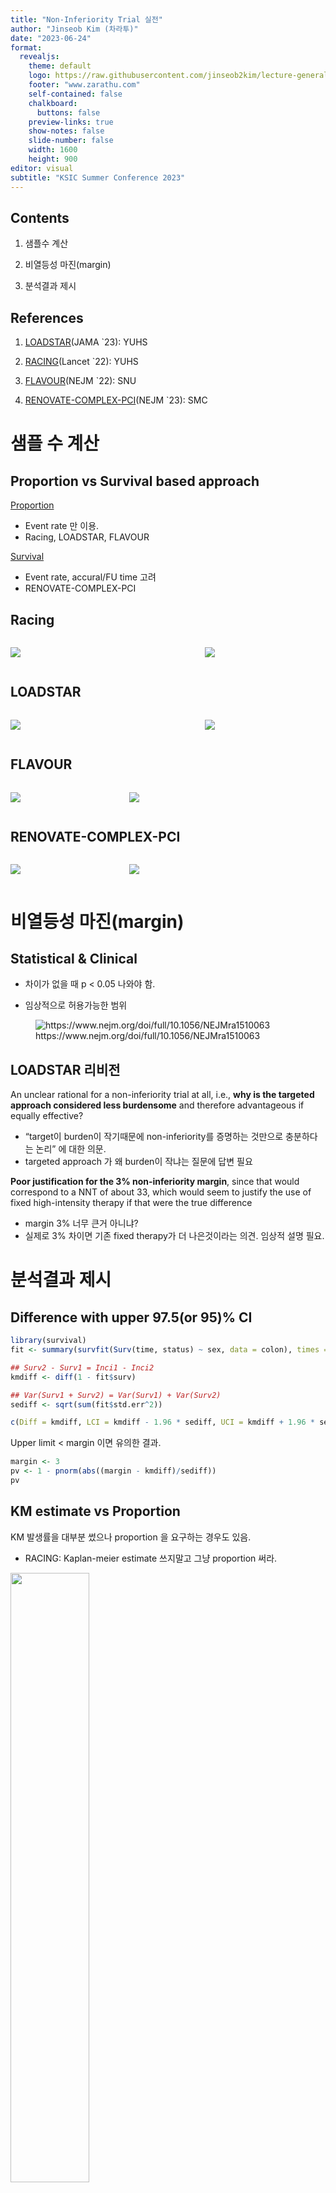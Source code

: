 ```yaml
---
title: "Non-Inferiority Trial 실전"
author: "Jinseob Kim (차라투)"
date: "2023-06-24"
format:
  revealjs: 
    theme: default
    logo: https://raw.githubusercontent.com/jinseob2kim/lecture-general/master/docs/APPFGH2022/zarathu_eng.png
    footer: "www.zarathu.com"
    self-contained: false
    chalkboard: 
      buttons: false
    preview-links: true
    show-notes: false
    slide-number: false
    width: 1600
    height: 900
editor: visual
subtitle: "KSIC Summer Conference 2023"
---
```


## Contents

1. 샘플수 계산

2. 비열등성 마진(margin)

3. 분석결과 제시


## References

1. [LOADSTAR](https://jamanetwork.com/journals/jama/article-abstract/2802214)(JAMA `23): YUHS

2. [RACING](https://www.thelancet.com/journals/lancet/article/PIIS0140-6736(22)00916-3/fulltext)(Lancet `22): YUHS

3. [FLAVOUR](https://www.nejm.org/doi/full/10.1056/NEJMoa2201546)(NEJM `22): SNU

4. [RENOVATE-COMPLEX-PCI](https://www.nejm.org/doi/full/10.1056/NEJMoa2216607)(NEJM `23): SMC


# 샘플 수 계산 


## **Proportion vs Survival** based approach

[Proportion](http://powerandsamplesize.com/Calculators/Test-Odds-Ratio/Non-Inferiority-or-Superiority)

- Event rate 만 이용. 
- Racing, LOADSTAR, FLAVOUR

[Survival](https://nshi.jp/en/js/twosurvyrni/) 

- Event rate, accural/FU time 고려
- RENOVATE-COMPLEX-PCI


## Racing

::: columns
::: {.column width="60%"}
![](img/sample_racing.png)

:::

::: {.column width="40%"}
![](img/racing_sample.png)
:::
:::


## LOADSTAR

::: columns
::: {.column width="60%"}
![](img/sample_loadstar.png)

:::

::: {.column width="40%"}
![](img/loadstar_sample.png)
:::
:::


## FLAVOUR

::: columns
::: {.column width="35%"}
![](img/sample_flavour.png)

:::

::: {.column width="65%"}
![](img/flavour_sample.png)
:::
:::


## RENOVATE-COMPLEX-PCI

::: columns
::: {.column width="35%"}
![](img/sample_reno.png)

:::

::: {.column width="65%"}
![](img/reno_sample.png)
:::
:::


# 비열등성 마진(margin)


## Statistical & Clinical

- 차이가 없을 때 p < 0.05 나와야 함. 

- 임상적으로 허용가능한 범위

![https://www.nejm.org/doi/full/10.1056/NEJMra1510063](https://www.nejm.org/na101/home/literatum/publisher/mms/journals/content/nejm/2017/nejm_2017.377.issue-14/nejmra1510063/20180122/images/img_medium/nejmra1510063_f1.jpeg)


## LOADSTAR 리비전

An unclear rational for a non-inferiority trial at all, i.e., **why is the targeted approach considered less burdensome** and therefore advantageous if equally effective?

- "target이 burden이 작기때문에 non-inferiority를 증명하는 것만으로 충분하다는 논리" 에 대한 의문.
- targeted  approach 가 왜 burden이 작냐는 질문에 답변 필요


**Poor justification for the 3% non-inferiority margin**, since that would correspond to a NNT of about 33, which would seem to justify the use of fixed high-intensity therapy if that were the true difference

- margin 3% 너무 큰거 아니냐?
- 실제로 3% 차이면 기존 fixed therapy가 더 나은것이라는 의견. 임상적 설명 필요.  




# 분석결과 제시

## Difference with upper 97.5(or 95)% CI

```r
library(survival)
fit <- summary(survfit(Surv(time, status) ~ sex, data = colon), times = 365)

## Surv2 - Surv1 = Inci1 - Inci2
kmdiff <- diff(1 - fit$surv) 

## Var(Surv1 + Surv2) = Var(Surv1) + Var(Surv2)
sediff <- sqrt(sum(fit$std.err^2))

c(Diff = kmdiff, LCI = kmdiff - 1.96 * sediff, UCI = kmdiff + 1.96 * sediff)
```
Upper limit < margin 이면 유의한 결과.

```r
margin <- 3
pv <- 1 - pnorm(abs((margin - kmdiff)/sediff))
pv
```


## KM estimate vs Proportion

KM 발생률을 대부분 썼으나 proportion 을 요구하는 경우도 있음. 

- RACING: Kaplan-meier estimate 쓰지말고 그냥 proportion 써라.

![](img/kmracing.png){width=50%}

- KM: 9.3 vs 10.3% -> **9.1 vs 9.9% (Event/N)**  


## CI for proportion difference

RACING: Wilson CI 써라 

- For the primary and key secondary outcome I would question if the **Normal approximation does not hold**. 

- 보수적인 지표

![](img/wilson.png){width=50%}


## Primary outcome만 비열등성 검정 

::: columns
::: {.column width="65%"}
![](img/tb_loadstar){width=80%}

:::

::: {.column width="35%"}
>Analyses of **secondary endpoints were not adjusted for multiplicity**, and findings should be interpreted as exploratory because of the potential for type I error
:::
:::


## LOADSTAR 리비전

Some lack of clarity regarding the exact statistical test used to establish the confidence interval around the difference in event rate

- Kaplan meier 방법으로 두 군의 Incidence  값과 standard error 를 각각 얻습니다.
- 이것을 이용해  difference 값과 upper 97.5% 신뢰구간을 구합니다. 
- 본 연구에서 Cox 분석은 없습니다.

Uncertainty regarding the responsiveness of the endpoint over the duration of follow up.

- 3년 F/U 기간 이후엔 어떠냐. 더 오래 관찰해야할 수도 있다는 의견.
- 3년 이후 outcome이 혹시 있다면 보여주고, 아니면 3년관찰로 충분히 의미있다고 설명. 


## HR 필요?

**LOADSTAR**: HR 지표가 아예 없음. Rate difference 만 보여줌. 

- 따라서 Cox 분석도 없음. **simple is the best**

**RENOVATE-COMPLEX-PCI**: 반대로 고급분석요구 

- Stratified Cox: 각 병원의 고유 특성을 고려
- Competing risk analysis: Other cause death 고려


## RENOVATE-COMPLEX-PCI 리비전

1. P10 L53. Earlier you stated that the randomization was stratified by clinical presentation and by treatment center. Did you apply a stratified logrank test to incorporate this design feature, and include these covariates in the Cox model estimation? Please clarify.

- 다기관 고려한 stratified 분석해라. 
- **R coxph 식에 `+strata(기관변수)` 추가 **

```r
coxph(Surv(time, status) ~ group + strata(hospital), data = data)
```

## RENOVATE-COMPLEX-PCI 리비전

3. P13 L36-39. The analyses that properly account for competing risks should be the primary analyses here; the standard K-M or Cox model estimates that ignore competing risks are incorrect. Please describe the method used to accommodate competing risks in the methods section, and present these results as the primary analysis.

-> Competing risk analysis 를 primary로 해라 

::: columns
::: {.column width="40%"}
```r
library(jskm);library(survival)
colon$status2 <- colon$status
colon$status2[1:400] <- 2
colon$status2 <- factor(colon$status2)
fit2 <- survfit(Surv(time,status2)~rx, data=colon)
jskm(fit2, mark = F, surv.scale = "percent", table = T, status.cmprsk = "1")

```
:::

::: {.column width="60%"}
```r
library(jskm);library(survival)
colon$status2 <- colon$status
colon$status2[1:400] <- 2
colon$status2 <- factor(colon$status2)
fit2 <- survfit(Surv(time,status2)~rx, data=colon)
jskm(fit2, mark = F, surv.scale = "percent", table = T, status.cmprsk = "1")

```
:::
:::


## RENOVATE-COMPLEX-PCI 리비전

2. P13 L32. What was the “per protocol” analysis? This is the first time this is mentioned; it should be explained in the methods section. Please also note that per protocol analyses that are based on an analysis dataset constructed by **eliminating cases based on post-randomization events (e.g., treatment crossover) are generally biased and are not allowed**. More principled methods of analyzing a trial subject to non-adherence should be used. See for instance Hernan and Robins, NEJM 2017; 377: 1391-1398.

-> Per-protocol 하면서 연구디자인 깨지는거 아니냐?

Per-protocol: Image군에서 Angio, Angio군에서 Image를 한 환자를  Protocol violation이라고 미리 정의.


## PP scenario


<center>
<img src="img/nejmpp.png" width=50%></a>
</center>



A는 OK, B -> C -> D 로 갈수록 복잡한 보정 필요.

* A 에 해당함을 주장.




# 감사합니다


